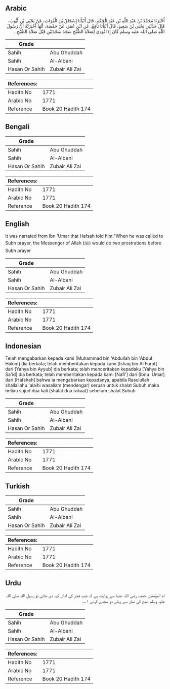 ## Arabic


<div dir="rtl" lang="ar" style={{fontSize:'larger',backgroundColor:'#f8f9fa',padding:20}}>
أَخْبَرَنَا مُحَمَّدُ بْنُ عَبْدِ اللَّهِ بْنِ عَبْدِ الْحَكَمِ، قَالَ أَنْبَأَنَا إِسْحَاقُ بْنُ الْفُرَاتِ، عَنْ يَحْيَى بْنِ أَيُّوبَ، قَالَ حَدَّثَنِي يَحْيَى بْنُ سَعِيدٍ، قَالَ أَنْبَأَنَا نَافِعٌ، عَنِ ابْنِ عُمَرَ، عَنْ حَفْصَةَ، أَنَّهَا أَخْبَرَتْهُ أَنَّ رَسُولَ اللَّهِ صلى الله عليه وسلم كَانَ إِذَا نُودِيَ لِصَلاَةِ الصُّبْحِ سَجَدَ سَجْدَتَيْنِ قَبْلَ صَلاَةِ الصُّبْحِ ‏.‏
</div>
<div style={{backgroundColor:'#f8f9fa',padding:20, marginBottom: 10}}><table> <thead> <tr> <th>Grade</th> <th></th> </tr> </thead> <tbody> <tr><td>Sahih</td><td>Abu Ghuddah</td></tr><tr><td>Sahih</td><td>Al-Albani</td></tr><tr><td>Hasan Or Sahih</td><td>Zubair Ali Zai</td></tr></tbody></table><table> <thead> <tr> <th>References:</th> <th></th> </tr> </thead> <tbody><tr><td>Hadith No</td><td>1771</td></tr><tr><td>Arabic No</td><td>1771</td></tr><tr><td>Reference</td><td>Book 20 Hadith 174</td></tr></tbody></table></div>

## Bengali


<div dir="ltr" lang="bn" style={{fontSize:'larger',backgroundColor:'#f8f9fa',padding:20}}>

</div>
<div style={{backgroundColor:'#f8f9fa',padding:20, marginBottom: 10}}><table> <thead> <tr> <th>Grade</th> <th></th> </tr> </thead> <tbody> <tr><td>Sahih</td><td>Abu Ghuddah</td></tr><tr><td>Sahih</td><td>Al-Albani</td></tr><tr><td>Hasan Or Sahih</td><td>Zubair Ali Zai</td></tr></tbody></table><table> <thead> <tr> <th>References:</th> <th></th> </tr> </thead> <tbody><tr><td>Hadith No</td><td>1771</td></tr><tr><td>Arabic No</td><td>1771</td></tr><tr><td>Reference</td><td>Book 20 Hadith 174</td></tr></tbody></table></div>

## English


<div dir="ltr" lang="en" style={{fontSize:'larger',backgroundColor:'#f8f9fa',padding:20}}>
It was narrated from Ibn 'Umar that Hafsah told him:"When he was called to Subh prayer, the Messenger of Allah (ﷺ) would do two prostrations before Subh prayer
</div>
<div style={{backgroundColor:'#f8f9fa',padding:20, marginBottom: 10}}><table> <thead> <tr> <th>Grade</th> <th></th> </tr> </thead> <tbody> <tr><td>Sahih</td><td>Abu Ghuddah</td></tr><tr><td>Sahih</td><td>Al-Albani</td></tr><tr><td>Hasan Or Sahih</td><td>Zubair Ali Zai</td></tr></tbody></table><table> <thead> <tr> <th>References:</th> <th></th> </tr> </thead> <tbody><tr><td>Hadith No</td><td>1771</td></tr><tr><td>Arabic No</td><td>1771</td></tr><tr><td>Reference</td><td>Book 20 Hadith 174</td></tr></tbody></table></div>

## Indonesian


<div dir="ltr" lang="id" style={{fontSize:'larger',backgroundColor:'#f8f9fa',padding:20}}>
Telah mengabarkan kepada kami [Muhammad bin 'Abdullah bin 'Abdul Hakim] dia berkata; telah memberitakan kepada kami [Ishaq bin Al Furat] dari [Yahya bin Ayyub] dia berkata; telah menceritakan kepadaku [Yahya bin Sa'id] dia berkata; telah memberitakan kepada kami [Nafi'] dari [Ibnu 'Umar] dari [Hafshah] bahwa ia mengabarkan kepadanya, apabila Rasulullah shallallahu 'alaihi wasallam (mendengar) seruan untuk shalat Subuh maka beliau sujud dua kali (shalat dua rakaat) sebelum shalat Subuh
</div>
<div style={{backgroundColor:'#f8f9fa',padding:20, marginBottom: 10}}><table> <thead> <tr> <th>Grade</th> <th></th> </tr> </thead> <tbody> <tr><td>Sahih</td><td>Abu Ghuddah</td></tr><tr><td>Sahih</td><td>Al-Albani</td></tr><tr><td>Hasan Or Sahih</td><td>Zubair Ali Zai</td></tr></tbody></table><table> <thead> <tr> <th>References:</th> <th></th> </tr> </thead> <tbody><tr><td>Hadith No</td><td>1771</td></tr><tr><td>Arabic No</td><td>1771</td></tr><tr><td>Reference</td><td>Book 20 Hadith 174</td></tr></tbody></table></div>

## Turkish


<div dir="ltr" lang="tr" style={{fontSize:'larger',backgroundColor:'#f8f9fa',padding:20}}>

</div>
<div style={{backgroundColor:'#f8f9fa',padding:20, marginBottom: 10}}><table> <thead> <tr> <th>Grade</th> <th></th> </tr> </thead> <tbody> <tr><td>Sahih</td><td>Abu Ghuddah</td></tr><tr><td>Sahih</td><td>Al-Albani</td></tr><tr><td>Hasan Or Sahih</td><td>Zubair Ali Zai</td></tr></tbody></table><table> <thead> <tr> <th>References:</th> <th></th> </tr> </thead> <tbody><tr><td>Hadith No</td><td>1771</td></tr><tr><td>Arabic No</td><td>1771</td></tr><tr><td>Reference</td><td>Book 20 Hadith 174</td></tr></tbody></table></div>

## Urdu


<div dir="rtl" lang="ur" style={{fontSize:'larger',backgroundColor:'#f8f9fa',padding:20}}>
ام المؤمنین حفصہ رضی اللہ عنہا سے روایت ہے کہ جب فجر کی اذان کہہ دی جاتی تو رسول اللہ صلی اللہ علیہ وسلم صبح کی نماز سے پہلے دو سجدے کرتے ۱؎۔
</div>
<div style={{backgroundColor:'#f8f9fa',padding:20, marginBottom: 10}}><table> <thead> <tr> <th>Grade</th> <th></th> </tr> </thead> <tbody> <tr><td>Sahih</td><td>Abu Ghuddah</td></tr><tr><td>Sahih</td><td>Al-Albani</td></tr><tr><td>Hasan Or Sahih</td><td>Zubair Ali Zai</td></tr></tbody></table><table> <thead> <tr> <th>References:</th> <th></th> </tr> </thead> <tbody><tr><td>Hadith No</td><td>1771</td></tr><tr><td>Arabic No</td><td>1771</td></tr><tr><td>Reference</td><td>Book 20 Hadith 174</td></tr></tbody></table></div>